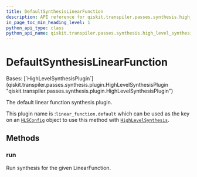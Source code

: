 ```yaml
---
title: DefaultSynthesisLinearFunction
description: API reference for qiskit.transpiler.passes.synthesis.high_level_synthesis.DefaultSynthesisLinearFunction
in_page_toc_min_heading_level: 1
python_api_type: class
python_api_name: qiskit.transpiler.passes.synthesis.high_level_synthesis.DefaultSynthesisLinearFunction
---
```


# DefaultSynthesisLinearFunction

<Class id="qiskit.transpiler.passes.synthesis.high_level_synthesis.DefaultSynthesisLinearFunction" isDedicatedPage={true} github="https://github.com/Qiskit/qiskit/tree/main/qiskit/transpiler/passes/synthesis/high_level_synthesis.py#L933-L943" signature="qiskit.transpiler.passes.synthesis.high_level_synthesis.DefaultSynthesisLinearFunction" modifiers="class">
  Bases: [`HighLevelSynthesisPlugin`](qiskit.transpiler.passes.synthesis.plugin.HighLevelSynthesisPlugin "qiskit.transpiler.passes.synthesis.plugin.HighLevelSynthesisPlugin")

  The default linear function synthesis plugin.

  This plugin name is :`linear_function.default` which can be used as the key on an [`HLSConfig`](qiskit.transpiler.passes.HLSConfig "qiskit.transpiler.passes.synthesis.high_level_synthesis.HLSConfig") object to use this method with [`HighLevelSynthesis`](qiskit.transpiler.passes.HighLevelSynthesis "qiskit.transpiler.passes.synthesis.high_level_synthesis.HighLevelSynthesis").

  ## Methods

  ### run

  <Function id="qiskit.transpiler.passes.synthesis.high_level_synthesis.DefaultSynthesisLinearFunction.run" github="https://github.com/Qiskit/qiskit/tree/main/qiskit/transpiler/passes/synthesis/high_level_synthesis.py#L940-L943" signature="run(high_level_object, coupling_map=None, target=None, qubits=None, **options)">
    Run synthesis for the given LinearFunction.
  </Function>
</Class>


